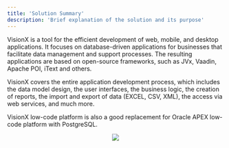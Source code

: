 ```yaml
---
title: 'Solution Summary'
description: 'Brief explanation of the solution and its purpose'
---
```

VisionX is a tool for the efficient development of web, mobile, and desktop applications. It focuses on database-driven applications for businesses that facilitate data management and support processes. The resulting applications are based on open-source frameworks, such as JVx, Vaadin, Apache POI, iText and others. 

VisionX covers the entire application development process, which includes the data model design, the user interfaces, the business logic, the creation of reports, the import and export of data (EXCEL, CSV, XML), the access via web services, and much more. 

VisionX low-code platform is also a good replacement for Oracle APEX low-code platform with PostgreSQL.

<p align="center">
  <img src="Images/system-architecture-application.png">
</p>